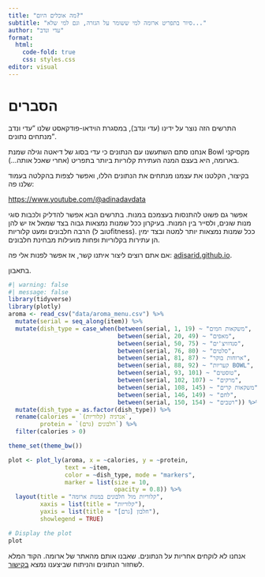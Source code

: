```yaml
---
title: "מה אוכלים היום?"
subtitle: "סיור בתפריט ארומה למי ששומר על הגזרה, וגם למי שלא..."
author: "עדי ונדב"
format:
  html:
    code-fold: true
    css: styles.css
editor: visual
---
```


# הסברים

התרשים הזה נוצר על ידינו (עדי ונדב), במסגרת הוידאו-פודקאסט שלנו "עדי ונדב מנתחים נתונים".

אנחנו סתם השתעשנו עם הנתונים כי עדי בסוג של דיאטה וגילה שמנת Bowl מקסיקני בארומה, היא בעצם המנה העתירת קלוריות ביותר בתפריט (אחרי שאכל אותה...).

בקיצור, הקלטנו את עצמנו מנתחים את הנתונים הללו, ואפשר לצפות בהקלטה בעמוד שלנו פה:

[https://www.youtube.com/\@adinadavdata](https://www.youtube.com/@adinadavdata)

אפשר גם פשוט להתנסות בעצמכם במנות. בתרשים הבא אפשר להדליק ולכבות סוגי מנות שונים, ולסייר בין המנות. בעיקרון ככל שמנות נמצאות גבוה בצד שמאל אז יש להן הרבה חלבונים ומעט קלוריות (טוב לfitness). ככל שמנות נמצאות יותר למטה ובצד ימין הן עתירות בקלוריות ופחות מועילות מבחינת חלבונים.

אם אתם רוצים ליצור איתנו קשר, אז אפשר לפנות אלי פה: [adisarid.github.io](https://adisarid.github.io).

בתאבון.

```r
#| warning: false
#| message: false
library(tidyverse)
library(plotly)
aroma <- read_csv("data/aroma_menu.csv") %>% 
  mutate(serial = seq_along(item)) %>% 
  mutate(dish_type = case_when(between(serial, 1, 19) ~ "משקאות חמים",
                               between(serial, 20, 49) ~ "מאפים",
                               between(serial, 50, 75) ~ "סנדוויצ'ים",
                               between(serial, 76, 80) ~ "סלטים",
                               between(serial, 81, 87) ~ "ארוחות בוקר",
                               between(serial, 88, 92) ~ "קעריות BOWL",
                               between(serial, 93, 101) ~ "טוסטים",
                               between(serial, 102, 107) ~ "מרקים",
                               between(serial, 108, 145) ~ "משקאות קרים",
                               between(serial, 146, 149) ~ "לחם",
                               between(serial, 150, 154) ~ "רטבים")) %>% 
  mutate(dish_type = as.factor(dish_type)) %>% 
  rename(calories = `אנרגיה (קלוריות)`,
         protein = `חלבונים (גרם)`) %>% 
  filter(calories > 0)

theme_set(theme_bw())

plot <- plot_ly(aroma, x = ~calories, y = ~protein, 
                text = ~item,
                color = ~dish_type, mode = "markers", 
                marker = list(size = 10, 
                              opacity = 0.8)) %>%
  layout(title = "קלוריות מול חלבונים במנות ארומה",
         xaxis = list(title = "קלוריות"),
         yaxis = list(title = "חלבון [גרם]"),
         showlegend = TRUE)

# Display the plot
plot
```

אנחנו לא לוקחים אחריות על הנתונים. שאבנו אותם מהאתר של ארומה. הקוד המלא לשחזור הנתונים והניתוח שביצענו נמצא [בקישור](https://github.com/adisarid/analyzing_data_w_Adi_and_Nadav/tree/main/s02e04_adis_diet_and_Aroma_menus).
